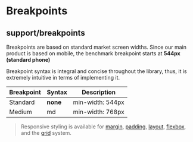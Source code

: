 
<Meta title="Support|Breakpoints" />

# Breakpoints

## support/breakpoints

Breakpoints are based on standard market screen widths. Since our main product is based on mobile, the benchmark breakpoint starts
at **544px (standard phone)**

Breakpoint syntax is integral and concise throughout the library, thus, it is extremely intuitive in terms of implementing it.

| Breakpoint | Syntax   | Description      |
| ---------- | -------- | ---------------- |
| Standard   | **none** | min-width: 544px |
| Medium     | md       | min-width: 768px |

> Responsive styling is available for [margin](/?path=/docs/utilities-margin--page), [padding](/?path=/docs/utilities-padding--page), [layout](/?path=/docs/utilities-layout--page), [flexbox](/?path=/docs/utilities-flexbox--page), and the [grid](/?path=/docs/utilities-grid--page) system.
